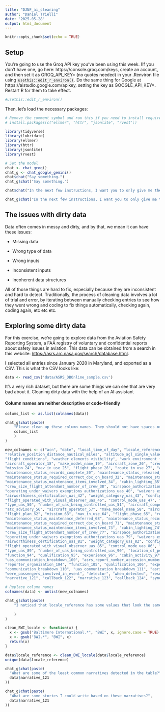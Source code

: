 ```yaml
---
title: "DJNF_ai_cleaning"
author: "Daniel Trielli"
date: "2025-05-28"
output: html_document
---
```


```r
knitr::opts_chunk$set(echo = TRUE)
```

## Setup

You're going to use the Groq API key you've been using this week. (If you don't have one, go here: https://console.groq.com/keys, create an account, and then set it as GROQ_API_KEY=<your key> (no quotes needed) in your .Renviron file using `usethis::edit_r_environ()`{style="padding: 0px 1px; border-width: 1px; border-style: solid; border-color: rgb(230, 230, 230) !important; border-image: initial; background-color: rgb(243, 243, 243) !important; font-family: Monaco, monospace !important; font-size: 9pt !important;"}. Do the same thing for Google at https://aistudio.google.com/apikey, setting the key as GOOGLE_API_KEY=<your google key>. Restart R for them to take effect.

```r
#usethis::edit_r_environ()
```

Then, let's load the necessary packages:

```r
# Remove the comment symbol and run this if you need to install required packages
# install.packages(c("ellmer", "httr", "jsonlite", "rvest"))
```

```r
library(tidyverse)
library(lubridate)
library(ellmer)
library(httr)
library(jsonlite)
library(rvest)
```

```r

# Set the model
chat <- chat_groq()
chat_g <- chat_google_gemini()
chat$chat("Say something.")
chat_g$chat("Say something.")
```

```r
chat$chat("In the next few instructions, I want you to only give me the thing I'm asking. I don't want any intros or explanations or pleasentries. I want you to provide only code in R that does the thing I'm requesting. There's also no reason to put things in R markdown format. I just want the raw code, which I will save in my own variables, therefore I don't need any extra stuff. If you understand, give me a code for reading a csv called test.csv")

chat_g$chat("In the next few instructions, I want you to only give me the thing I'm asking. I don't want any intros or explanations or pleasentries. I want you to provide only how the code in R looks like. Do not use Markdown code blocks or triple backticks. I just want the raw code, which I will save in my own variables, therefore I don't need any extra stuff. If you understand, give me a code for reading a csv called test.csv")
```

## The issues with dirty data

Data often comes in messy and dirty, and by that, we mean it can have these issues:

-   Missing data

-   Wrong type of data

-   Wrong inputs

-   Inconsistent inputs

-   Incoherent data structures

All of those things are hard to fix, especially because they are inconsistent and hard to detect. Traditionally, the process of cleaning data involves a lot of trial and error, by iterating between manually checking entries to see how they went wrong and coding to fix things automatically, checking again, coding again, etc etc etc.

## Exploring some dirty data

For this exercise, we're going to explore data from the Aviation Safety Reporting System, a FAA registry of voluntary and confidential reports about safety issues in aviation. This data can be obtained from a search in this website: <https://asrs.arc.nasa.gov/search/database.html>.

I selected all entries since January 2020 in Maryland, and exported as a CSV. This is what the CSV looks like:

```r
data <- read_csv('data/ASRS_DBOnline_sample.csv')
```

It's a very rich dataset, but there are some things we can see that are very bad about it. Cleaning dirty data with the help of an AI assistant

#### Column names are neither descriptive or code-friendly

```r
colums_list <- as.list(colnames(data))
```

```r
chat_g$chat(paste(
    "Please clean up these column names. They should not have spaces or periods, just underlines to signify spaces when absolutely necessary. They also should not have capital letters or start with numbers. Make a list with only the new names, in R format, with no line breaks. Do not put each item in its own c() list. Have it all be in one c() list. Do not include any other text other than the list. No intro, no explonation, no r markdown code",
    colums_list
    )
)
```

```r
new_colnames <- c("acn", "date", "local_time_of_day", "locale_reference", "state_reference", "relative_position_angle_radial", 
"relative_position_distance_nautical_miles", "altitude_agl_single_value", "altitude_msl_single_value", "latitude_longitude_uas", 
"flight_conditions", "weather_elements_visibility", "work_environment_factor", "light", "ceiling", "rvr_single_value", "atc_advisory_17",
"aircraft_operator_18", "make_model_name_19", "aircraft_zone_20", "crew_size_21", "operating_under_far_part_22", "flight_plan_23", 
"mission_24", "nav_in_use_25", "flight_phase_26", "route_in_use_27", "airspace_28", "maintenance_status_maintenance_deferred_29", 
"maintenance_status_records_complete_30", "maintenance_status_released_for_service_31", 
"maintenance_status_required_correct_doc_on_board_32", "maintenance_status_maintenance_type_33", 
"maintenance_status_maintenance_items_involved_34", "cabin_lighting_35", "number_of_seats_number_36", "passengers_on_board_number_37", 
"crew_size_flight_attendant_number_of_crew_38", "airspace_authorization_provider_uas_39", 
"operating_under_waivers_exemptions_authorizations_uas_40", "waivers_exemptions_authorizations_uas_41", 
"airworthiness_certification_uas_42", "weight_category_uas_43", "configuration_uas_44", "flight_operated_as_uas_45", 
"flight_operated_with_visual_observer_uas_46", "control_mode_uas_47", "flying_in_near_over_uas_48", "passenger_capable_uas_49", 
"type_uas_50", "number_of_uas_being_controlled_uas_51", "aircraft_component", "manufacturer", "aircraft_reference", "problem", 
"atc_advisory_56", "aircraft_operator_57", "make_model_name_58", "aircraft_zone_59", "crew_size_60", "operating_under_far_part_61", 
"flight_plan_62", "mission_63", "nav_in_use_64", "flight_phase_65", "route_in_use_66", "airspace_67", 
"maintenance_status_maintenance_deferred_68", "maintenance_status_records_complete_69", "maintenance_status_released_for_service_70", 
"maintenance_status_required_correct_doc_on_board_71", "maintenance_status_maintenance_type_72", 
"maintenance_status_maintenance_items_involved_73", "cabin_lighting_74", "number_of_seats_number_75", "passengers_on_board_number_76", 
"crew_size_flight_attendant_number_of_crew_77", "airspace_authorization_provider_uas_78", 
"operating_under_waivers_exemptions_authorizations_uas_79", "waivers_exemptions_authorizations_uas_80", 
"airworthiness_certification_uas_81", "weight_category_uas_82", "configuration_uas_83", "flight_operated_as_uas_84", 
"flight_operated_with_visual_observer_uas_85", "control_mode_uas_86", "flying_in_near_over_uas_87", "passenger_capable_uas_88", 
"type_uas_89", "number_of_uas_being_controlled_uas_90", "location_of_person_91", "location_in_aircraft_92", "reporter_organization_93", 
"function_94", "qualification_95", "experience_96", "cabin_activity_97", "human_factors_98", "communication_breakdown_99", 
"uas_communication_breakdown_100", "asrs_report_number_accession_number_101", "location_of_person_102", "location_in_aircraft_103", 
"reporter_organization_104", "function_105", "qualification_106", "experience_107", "cabin_activity_108", "human_factors_109", 
"communication_breakdown_110", "uas_communication_breakdown_111", "asrs_report_number_accession_number_112", "anomaly", "miss_distance", 
"were_passengers_involved_in_event", "detector", "when_detected", "result", "contributing_factors_situations", "primary_problem", 
"narrative_121", "callback_122", "narrative_123", "callback_124", "synopsis", "x126")
```

```r
# Replace column names
colnames(data) <- unlist(new_colnames)
```


```r
chat_g$chat(paste(
    "I noticed that locale_reference has some values that look the same, but are inconsistent, with BWI being called different things like Baltimore International. Can you clean that up?"
    
    )
)
```

```r
clean_BWI_locale <- function(x) {
  x <- gsub("Baltimore International.*", "BWI", x, ignore.case = TRUE)
  x <- gsub("BWI.*", "BWI", x)
  return(x)
}

data$locale_reference <- clean_BWI_locale(data$locale_reference)
unique(data$locale_reference)
```

```r
chat_g$chat(paste(
  "What are some of the least common narratives detected in the table?",
  data$narrative_121
))

```

```r
chat_g$chat(paste(
  "What are some stories I could write based on these narratives?",
  data$narrative_121
))
```
